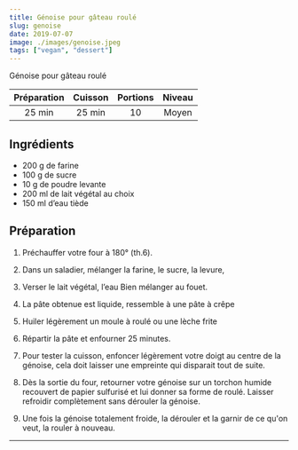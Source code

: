 ```yaml
---
title: Génoise pour gâteau roulé
slug: genoise
date: 2019-07-07
image: ./images/genoise.jpeg
tags: ["vegan", "dessert"]
---
```


<StyledParagraph>Génoise pour gâteau roulé</StyledParagraph>

| Préparation | Cuisson | Portions | Niveau |
| :-: | :-: | :-: | :-: |
| 25 min | 25 min | 10 | Moyen |

## Ingrédients
- <ListItem>200 g de farine</ListItem>
- <ListItem>100 g de sucre</ListItem>
- <ListItem>10 g de poudre levante</ListItem>
- <ListItem>200 ml de lait végétal au choix</ListItem>
- <ListItem>150 ml d’eau tiède</ListItem>

## Préparation

1. Préchauffer votre four à 180° (th.6).

2. Dans un saladier, mélanger la farine, le sucre, la levure,

3. Verser le lait végétal, l’eau  Bien mélanger au fouet.

4. La pâte obtenue est liquide, ressemble à une pâte à crêpe

5. Huiler légèrement un moule  à roulé ou une lèche frite

6. Répartir la pâte et enfourner 25  minutes.

7. Pour tester la cuisson, enfoncer légèrement votre doigt au centre de la génoise, cela doit laisser une empreinte qui disparait tout de suite.

8. Dès la sortie du four, retourner votre génoise sur un torchon humide recouvert de papier sulfurisé et lui donner sa forme de roulé. Laisser refroidir complètement sans dérouler la génoise.

9. Une fois la génoise totalement froide, la dérouler et la garnir de ce qu'on veut, la rouler à nouveau.

---

